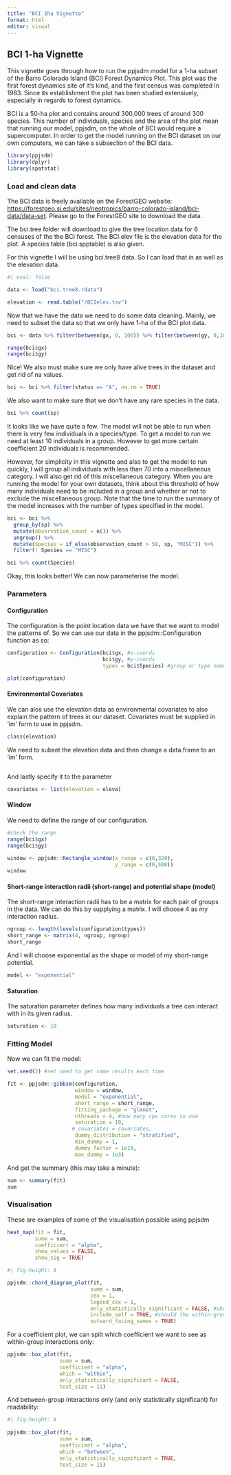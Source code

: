 ```yaml
---
title: "BCI 1ha Vignette"
format: html
editor: visual
---
```


## BCI 1-ha Vignette

This vignette goes through how to run the ppjsdm model for a 1-ha subset of the Barro Colorado Island (BCI) Forest Dynamics Plot. This plot was the first forest dynamics site of it's kind, and the first census was completed in 1983. Since its establishment the plot has been studied extensively, especially in regards to forest dynamics.

BCI is a 50-ha plot and contains around 300,000 trees of around 300 species. This number of individuals, species and the area of the plot mean that running our model, ppjsdm, on the whole of BCI would require a supercomputer. In order to get the model running on the BCI dataset on our own computers, we can take a subsection of the BCI data.

```r
library(ppjsdm)
library(dplyr)
library(spatstat)
```

### Load and clean data

The BCI data is freely available on the ForestGEO website: <https://forestgeo.si.edu/sites/neotropics/barro-colorado-island/bci-data/data-set>. Please go to the ForestGEO site to download the data.

The bci.tree folder will download to give the tree location data for 6 censuses of the the BCI forest. The BCI.elev file is the elevation data for the plot. A species table (bci.spptable) is also given.

For this vignette I will be using bci.tree8 data. So I can load that in as well as the elevation data.

```r
#| eval: false

data <- load("bci.tree8.rdata")

elevation <- read.table("/BCIelev.tsv")
```

Now that we have the data we need to do some data cleaning. Mainly, we need to subset the data so that we only have 1-ha of the BCI plot data.

```r
bci <- data %>% filter(between(gx, 0, 100)) %>% filter(between(gy, 0,100))

range(bci$gx)
range(bci$gy)
```

Nice! We also must make sure we only have alive trees in the dataset and get rid of na values.

```r
bci <- bci %>% filter(status == "A", na.rm = TRUE) 
```

We also want to make sure that we don't have any rare species in the data.

```r
bci %>% count(sp)
```

It looks like we have quite a few. The model will not be able to run when there is very few individuals in a species/type. To get a model to run we need at least 10 individuals in a group. However to get more certain coefficient 20 individuals is recommended.

However, for simplicity in this vignette and also to get the model to run quickly, I will group all individuals with less than 70 into a miscellaneous category. I will also get rid of this miscellaneous category. When you are running the model for your own datasets, think about this threshold of how many individuals need to be included in a group and whether or not to exclude the miscellaneous group. Note that the time to run the summary of the model increases with the number of types specified in the model.

```r
bci <- bci %>%  
  group_by(sp) %>% 
  mutate(observation_count = n()) %>%
  ungroup() %>% 
  mutate(Species = if_else(observation_count > 50, sp, "MISC")) %>% 
  filter(! Species == "MISC")

bci %>% count(Species)
```

Okay, this looks better! We can now parameterise the model.

### Parameters

#### Configuration

The configuration is the point location data we have that we want to model the patterns of. So we can use our data in the ppjsdm::Configuration function as so:

```r
configuration <- Configuration(bci$gx, #x-coords
                               bci$gy, #y-coords
                               types = bci$Species) #group or type names

plot(configuration)
```

#### Environmental Covariates

We can alos use the elevation data as environmental covariates to also explain the pattern of trees in our dataset. Covariates must be supplied in 'im' form to use in ppjsdm.

```r
class(elevation)
```

We need to subset the elevation data and then change a data.frame to an 'im' form.

```         
```

And lastly specify it to the parameter

```r
covariates <- list(elevation = eleva)
```

#### Window

We need to define the range of our configuration.

```r
#check the range  
range(bci$gx) 
range(bci$gy)
```

```r
window <- ppjsdm::Rectangle_window(x_range = c(0,320),                                     
                                   y_range = c(0,500)) 
window
```

#### Short-range interaction radii (short-range) and potential shape (model)

The short-range interaction radii has to be a matrix for each pair of groups in the data. We can do this by supplying a matrix. I will choose 4 as my interaction radius.

```r
ngroup <- length(levels(configuration$types)) 
short_range <- matrix(4, ngroup, ngroup) 
short_range
```

And I will choose exponential as the shape or model of my short-range potential.

```r
model <- "exponential"
```

#### Saturation

The saturation parameter defines how many individuals a tree can interact with in its given radius.

```r
saturation <- 10
```

### Fitting Model

Now we can fit the model:

```r
set.seed(2) #set seed to get same results each time   

fit <- ppjsdm::gibbsm(configuration,                        
                      window = window,                        
                      model = "exponential",                       
                      short_range = short_range,                    
                      fitting_package = "glmnet",                      
                      nthreads = 4, #how many cpu cores to use
                      saturation = 10,                       
                     # covariates = covariates,
                      dummy_distribution = "stratified",
                      min_dummy = 1,
                      dummy_factor = 1e10,                        
                      max_dummy = 1e3)
```

And get the summary (this may take a minute):

```r
sum <- summary(fit)
sum
```

### Visualisation

These are examples of some of the visualisation possible using ppjsdm

```r
heat_map(fit = fit,          
         summ = sum,          
         coefficient = "alpha",           
         show_values = FALSE,           
         show_sig = TRUE)
```

```r
#| fig-height: 8

ppjsdm::chord_diagram_plot(fit,                           
                           summ = sum,                           
                           cex = 1,                            
                           legend_cex = 1,                           
                           only_statistically_significant = FALSE, #show non-significant coefs
                           include_self = TRUE, #should the within-group interactions be included
                           outward_facing_names = TRUE)
```

For a coefficient plot, we can spilt which coefficient we want to see as within-group interactions only: 

```r
ppjsdm::box_plot(fit, 
                 summ = sum, 
                 coefficient = "alpha", 
                 which = "within", 
                 only_statistically_significant = FALSE,
                 text_size = 11)
```
And between-group interactions only (and only statistically significant) for readability: 
```r
#| fig-height: 8
 
ppjsdm::box_plot(fit, 
                 summ = sum, 
                 coefficient = "alpha", 
                 which = "between", 
                 only_statistically_significant = TRUE,
                 text_size = 11)
```

